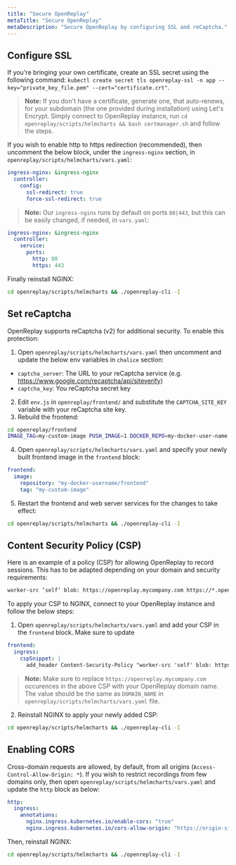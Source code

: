 ```yaml
---
title: "Secure OpenReplay"
metaTitle: "Secure OpenReplay"
metaDescription: "Secure OpenReplay by configuring SSL and reCaptcha."
---
```


## Configure SSL

If you're bringing your own certificate, create an SSL secret using the following command: `kubectl create secret tls openreplay-ssl -n app --key="private_key_file.pem" --cert="certificate.crt"`.

> **Note:** If you don't have a certificate, generate one, that auto-renews, for your subdomain (the one provided during installation) using Let's Encrypt. Simply connect to OpenReplay instance, run `cd openreplay/scripts/helmcharts && bash certmanager.sh` and follow the steps.

If you wish to enable http to https redirection (recommended), then uncomment the below block, under the `ingress-nginx` section, in `openreplay/scripts/helmcharts/vars.yaml`:
   
```yaml
ingress-nginx: &ingress-nginx
  controller:
    config:
      ssl-redirect: true
      force-ssl-redirect: true
```

> **Note:** Our `ingress-nginx` runs by default on ports `80|443`, but this can be easily changed, if needed, in `vars.yaml`:

```yaml
ingress-nginx: &ingress-nginx
  controller:
    service:
      ports:
        http: 80
        https: 443
```

Finally reinstall NGINX:

```bash
cd openreplay/scripts/helmcharts && ./openreplay-cli -I
```

## Set reCaptcha

OpenReplay supports reCaptcha (v2) for additional security. To enable this protection:

1. Open `openreplay/scripts/helmcharts/vars.yaml` then uncomment and update the below env variables in `chalice` section:
- `captcha_server`: The URL to your reCaptcha service (e.g. https://www.google.com/recaptcha/api/siteverify)
- `captcha_key`: You reCaptcha secret key

2. Edit `env.js` in `openreplay/frontend/` and substitute the `CAPTCHA_SITE_KEY` variable with your reCaptcha site key.
3. Rebuild the frontend:

```bash
cd openreplay/frontend
IMAGE_TAG=my-custom-image PUSH_IMAGE=1 DOCKER_REPO=my-docker-user-name bash -x build.sh
```

4. Open `openreplay/scripts/helmcharts/vars.yaml` and specify your newly built frontend image in the `frontend` block:

```yaml
frontend:
  image:
    repository: "my-docker-username/frontend"
    tag: "my-custom-image"
```

5. Restart the frontend and web server services for the changes to take effect:

```bash
cd openreplay/scripts/helmcharts && ./openreplay-cli -I
```

## Content Security Policy (CSP)

Here is an example of a policy (CSP) for allowing OpenReplay to record sessions. This has to be adapted depending on your domain and security requirements:

```html
worker-src ‘self’ blob: https://openreplay.mycompany.com https://*.openreplay.com; script-src ‘self’ https://openreplay.mycompany.com https://*.openreplay.com;
```

To apply your CSP to NGINX, connect to your OpenReplay instance and follow the below steps:

1. Open `openreplay/scripts/helmcharts/vars.yaml` and add your CSP in the `frontend` block. Make sure to update 

```yaml
frontend:
  ingress:
    cspSnippet: |
      add_header Content-Security-Policy "worker-src 'self' blob: https://openreplay.mycompany.com https://*.openreplay.com; script-src 'self' https://openreplay.mycompany.com https://*.openreplay.com;";
```

> **Note:** Make sure to replace `https://openreplay.mycompany.com` occurences in the above CSP with your OpenReplay domain name. The value should be the same as `DOMAIN_NAME` in `openreplay/scripts/helmcharts/vars.yaml` file. 

2. Reinstall NGINX to apply your newly added CSP:

```bash
cd openreplay/scripts/helmcharts && ./openreplay-cli -I
```

## Enabling CORS

Cross-domain requests are allowed, by default, from all origins (`Access-Control-Allow-Origin: *`). If you wish to restrict recordings from few domains only, then open `openreplay/scripts/helmcharts/vars.yaml` and update the `http` block as below:

```yaml
http:
  ingress:
    annotations:
      nginx.ingress.kubernetes.io/enable-cors: "true"
      nginx.ingress.kubernetes.io/cors-allow-origin: "https://origin-site1.com:443, http://origin-site2.com"
```

Then, reinstall NGINX:

```bash
cd openreplay/scripts/helmcharts && ./openreplay-cli -I
```
